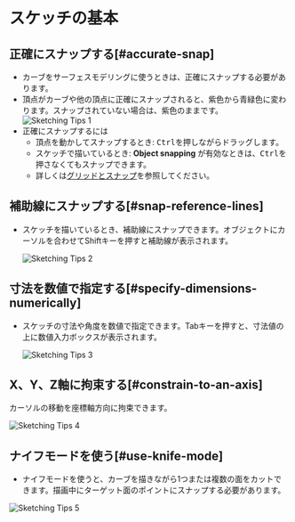 # スケッチの基本

## 正確にスナップする[#accurate-snap]

- カーブをサーフェスモデリングに使うときは、正確にスナップする必要があります。
- 頂点がカーブや他の頂点に正確にスナップされると、紫色から青緑色に変わります。スナップされていない場合は、紫色のままです。
![Sketching Tips 1](/img/sketching-tips-1.png)
- 正確にスナップするには
    - 頂点を動かしてスナップするとき: <kbd>Ctrl</kbd>を押しながらドラッグします。
    - スケッチで描いているとき: **Object snapping** が有効なときは、<kbd>Ctrl</kbd>を押さなくてもスナップできます。
    - 詳しくは[グリッドとスナップ](../plasticity-essentials/grid-and-snap)を参照してください。

## 補助線にスナップする[#snap-reference-lines]

- スケッチを描いているとき、補助線にスナップできます。オブジェクトにカーソルを合わせてShiftキーを押すと補助線が表示されます。

    ![Sketching Tips 2](/img/sketching-tips-2.gif)

## 寸法を数値で指定する[#specify-dimensions-numerically]

- スケッチの寸法や角度を数値で指定できます。Tabキーを押すと、寸法値の上に数値入力ボックスが表示されます。

    ![Sketching Tips 3](/img/sketching-tips-3.gif)

## X、Y、Z軸に拘束する[#constrain-to-an-axis]

カーソルの移動を座標軸方向に拘束できます。

![Sketching Tips 4](/img/sketching-tips-4.gif)

## ナイフモードを使う[#use-knife-mode]

- ナイフモードを使うと、カーブを描きながら1つまたは複数の面をカットできます。描画中にターゲット面のポイントにスナップする必要があります。

![Sketching Tips 5](/img/sketching-tips-5.gif)
















